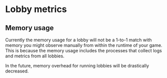 # Lobby metrics

## Memory usage

Currently the memory usage for a lobby will not be a 1-to-1 match with memory you might observe manually from
within the runtime of your game. This is because the memory usage includes the processes that collect logs and
metrics from all lobbies.

In the future, memory overhead for running lobbies will be drastically decreased.
